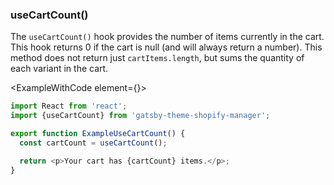 
### useCartCount()

The `useCartCount()` hook provides the number of items currently in the cart. This hook returns 0 if the cart is null (and will always return a number). This method does not return just `cartItems.length`, but sums the quantity of each variant in the cart.

<ExampleWithCode element={<ExampleUseCartCount />}>

```javascript
import React from 'react';
import {useCartCount} from 'gatsby-theme-shopify-manager';

export function ExampleUseCartCount() {
  const cartCount = useCartCount();

  return <p>Your cart has {cartCount} items.</p>;
}
```
</ExampleWithCode>
